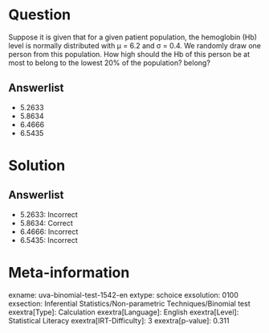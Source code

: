 Question
========

Suppose it is given that for a given patient population, the hemoglobin (Hb) level is normally distributed with μ = 6.2 and σ = 0.4. We randomly draw one person from this population. How high should the Hb of this person be at most to belong to the lowest 20% of the population? belong?

Answerlist
----------

* 5.2633
* 5.8634
* 6.4666
* 6.5435

Solution
========

Answerlist
----------

* 5.2633: Incorrect
* 5.8634: Correct
* 6.4666: Incorrect
* 6.5435: Incorrect

Meta-information
================
exname: uva-binomial-test-1542-en
extype: schoice
exsolution: 0100
exsection: Inferential Statistics/Non-parametric Techniques/Binomial test
exextra[Type]: Calculation
exextra[Language]: English
exextra[Level]: Statistical Literacy
exextra[IRT-Difficulty]: 3
exextra[p-value]: 0.311
